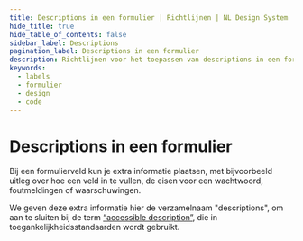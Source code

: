 ```yaml
---
title: Descriptions in een formulier | Richtlijnen | NL Design System
hide_title: true
hide_table_of_contents: false
sidebar_label: Descriptions
pagination_label: Descriptions in een formulier
description: Richtlijnen voor het toepassen van descriptions in een formulier.
keywords:
  - labels
  - formulier
  - design
  - code
---
```


<!-- @license CC0-1.0 -->

# Descriptions in een formulier

Bij een formulierveld kun je extra informatie plaatsen, met bijvoorbeeld uitleg over hoe een veld in te vullen, de eisen voor een wachtwoord, foutmeldingen of waarschuwingen.

We geven deze extra informatie hier de verzamelnaam "descriptions", om aan te sluiten bij de term [“accessible description”](https://www.w3.org/TR/wai-aria-1.2/#dfn-accessible-description), die in toegankelijkheidsstandaarden wordt gebruikt.

<DescriptionAssociated />
<DescriptionAssociatedCode />

<DescriptionPlacement />
<DescriptionPlacementCode />

<DescriptionMultiple />
<DescriptionMultipleCode />

<DescriptionFieldset />
<DescriptionFieldsetCode />

<DescriptionTargetSize />
<DescriptionTargetSizeCode />

<DescriptionLength />
<DescriptionLengthCode />

